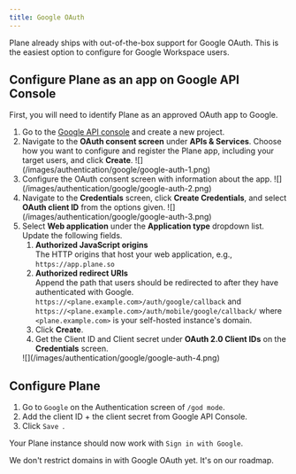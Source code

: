 ```yaml
---
title: Google OAuth
---
```


Plane already ships with out-of-the-box support for Google OAuth. This is the easiest option to configure for Google Workspace users.

## Configure Plane as an app on Google API Console

First, you will need to identify Plane as an approved OAuth app to Google.

1. Go to the [Google API console](https://console.cloud.google.com/apis) and create a new project.
2. Navigate to the **OAuth consent screen** under **APIs & Services**. Choose how you want to configure and register the Plane app, including your target users, and click **Create**.
   <Frame>![](/images/authentication/google/google-auth-1.png)</Frame>
3. Configure the OAuth consent screen with information about the app.
   <Frame>![](/images/authentication/google/google-auth-2.png)</Frame>
4. Navigate to the **Credentials** screen, click **Create Credentials**, and select **OAuth client ID** from the options given.
   <Frame>![](/images/authentication/google/google-auth-3.png)</Frame>
5. Select **Web application** under the **Application type** dropdown list. Update the following fields.
   1. **Authorized JavaScript origins**\
      The HTTP origins that host your web application, e.g., `https://app.plane.so`
   2. **Authorized redirect URIs**\
      Append the path that users should be redirected to after they have authenticated with Google. `https://<plane.example.com>/auth/google/callback` and `https://<plane.example.com>/auth/mobile/google/callback/` where `<plane.example.com>` is your self-hosted instance's domain.
   3. Click **Create**.
   4. Get the Client ID and Client secret under **OAuth 2.0 Client IDs** on the **Credentials** screen.
   <Frame>![](/images/authentication/google/google-auth-4.png)</Frame>

## Configure Plane

1. Go to `Google` on the Authentication screen of `/god mode`.
2. Add the client ID + the client secret from Google API Console.
3. Click `Save `.

Your Plane instance should now work with `Sign in with Google`.


<Note>We don't restrict domains in with Google OAuth yet. It's on our roadmap.</Note>
